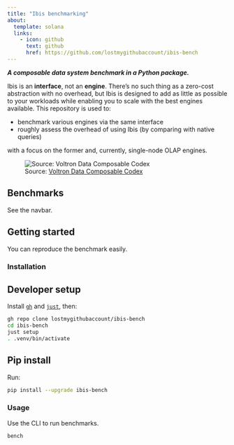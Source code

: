 ```yaml
---
title: "Ibis benchmarking"
about:
  template: solana
  links:
    - icon: github
      text: github
      href: https://github.com/lostmygithubaccount/ibis-bench
---
```


***A composable data system benchmark in a Python package.***

Ibis is an **interface**, not an **engine**. There's no such thing as a zero-cost abstraction with no overhead, but Ibis is designed to add as little as possible to your workloads while enabling you to scale with the best engines available. This repository is used to:

- benchmark various engines via the same interface
- roughly assess the overhead of using Ibis (by comparing with native queries)

with a focus on the former and, currently, single-node OLAP engines.

![Source: [Voltron Data Composable Codex](https://voltrondata.com/codex)](img/layers.png)

## Benchmarks

See the navbar.

## Getting started

You can reproduce the benchmark easily.

### Installation

::: {.panel-tabset}

## Developer setup

Install [`gh`](https://github.com/cli/cli) and [`just`](https://github.com/casey/just), then:

```bash
gh repo clone lostmygithubaccount/ibis-bench
cd ibis-bench
just setup
. .venv/bin/activate
```

## Pip install

Run:

```bash
pip install --upgrade ibis-bench
```

:::

### Usage

Use the CLI to run benchmarks.

```bash
bench
```
